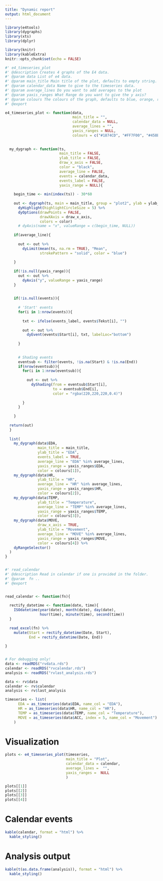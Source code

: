 ```yaml
---
title: "Dynamic report"
output: html_document
---
```

  
```r
library(e4tools)
library(dygraphs)
library(xts)
library(dplyr)

library(knitr)
library(kableExtra)
knitr::opts_chunk$set(echo = FALSE)
```
  
```r
#' e4_timeseries_plot
#' @description Creates 4 graphs of the E4 data.
#' @param data List of e4 data.
#' @param main_title Main title of the plot, defaults to empty string.
#' @param calendar_data Name to give to the timeseries data.
#' @param average_lines Do you want to add averages to the plot
#' @param yaxis_ranges What Range do you want to give the y axis?
#' @param colours The colours of the graph, defaults to blue, orange, red, green
#' @export

e4_timeseries_plot <- function(data, 
                               main_title = "",
                               calendar_data = NULL,
                               average_lines = "",
                               yaxis_ranges = NULL,
                               colours = c("#1874CD", "#FF7F00", "#458B00", "#68228B")){
  
  
  my_dygraph <- function(ts, 
                         main_title = FALSE, 
                         ylab_title = FALSE, 
                         draw_x_axis = FALSE, 
                         color = "black",
                         average_line = FALSE,
                         events = calendar_data,
                         events_label = FALSE,
                         yaxis_range = NULL){
    
    begin_time <- min(index(ts)) - 30*60
    
    out <- dygraph(ts, main = main_title, group = "plot2", ylab = ylab_title, height = 150, width = 900) %>%   
      dyHighlight(highlightCircleSize = 5) %>%
      dyOptions(drawPoints = FALSE, 
                drawXAxis = draw_x_axis,
                colors = color)
      # dyAxis(name = "x", valueRange = c(begin_time, NULL))
    
    if(average_line){
      
      out <- out %>%
        dyLimit(mean(ts, na.rm = TRUE), "Mean",
                strokePattern = "solid", color = "blue")
      
    }
    
    if(!is.null(yaxis_range)){
      out <- out %>%
        dyAxis("y", valueRange = yaxis_range)
    }
    
    
    if(!is.null(events)){
      
      # 'Start' events
      for(i in 1:nrow(events)){
        
        txt <- ifelse(events_label, events$Tekst[i], "")
        
        out <- out %>%
          dyEvent(events$Start[i], txt, labelLoc="bottom")
        
      }
      
      
      # Shading events
      eventsub <- filter(events, !is.na(Start) & !is.na(End))
      if(nrow(eventsub)){
        for(i in 1:nrow(eventsub)){
          
          out <- out %>%
            dyShading(from = eventsub$Start[i],
                      to = eventsub$End[i],
                      color = "rgba(220,220,220,0.4)")
          
        }
      }
      
    }
    
  return(out)
  }
  
  list(
    my_dygraph(data$EDA, 
               main_title = main_title, 
               ylab_title = "EDA", 
               events_label = TRUE,
               average_line = "EDA" %in% average_lines,
               yaxis_range = yaxis_ranges$EDA,
               color = colours[1]),
    my_dygraph(data$HR, 
               ylab_title = "HR", 
               average_line = "HR" %in% average_lines,
               yaxis_range = yaxis_ranges$HR,
               color = colours[2]),
    my_dygraph(data$TEMP, 
               ylab_title = "Temperature", 
               average_line = "TEMP" %in% average_lines,
               yaxis_range = yaxis_ranges$TEMP,
               color = colours[3]),
    my_dygraph(data$MOVE, 
               draw_x_axis = TRUE, 
               ylab_title = "Movement", 
               average_line = "MOVE" %in% average_lines,
               yaxis_range = yaxis_ranges$MOVE,
               color = colours[4]) %>%
    dyRangeSelector()
  )
}


#' read_calendar
#' @description Read in calendar if one is provided in the folder.
#' @param  fn ..
#' @export


read_calendar <- function(fn){
  
  rectify_datetime <- function(date, time){
    ISOdatetime(year(date), month(date), day(date), 
                hour(time), minute(time), second(time))  
  }
  
  read_excel(fn) %>%
    mutate(Start = rectify_datetime(Date, Start),
           End = rectify_datetime(Date, End))
  
}



```
  
  
```r
# For debugging only!
data <- readRDS("rvdata.rds")
calendar <- readRDS("rvcalendar.rds")
analysis <- readRDS("rvlast_analysis.rds")
```
  
  
```r
data <- rv$data
calendar <- rv$calendar
analysis <- rv$last_analysis
```

```r
timeseries <- list(
      EDA = as_timeseries(data$EDA, name_col = "EDA"),
      HR = as_timeseries(data$HR, name_col = "HR"),
      TEMP = as_timeseries(data$TEMP, name_col = "Temperature"),
      MOVE = as_timeseries(data$ACC, index = 5, name_col = "Movement")
    )
```



# Visualization

```r
plots <- e4_timeseries_plot(timeseries,
                            main_title = "Plot",
                            calendar_data = calendar,
                            average_lines =  "",
                            yaxis_ranges =  NULL
                            )

plots[[1]]
plots[[2]]
plots[[3]]
plots[[4]]

```

# Calendar events

```r

kable(calendar, format = "html") %>%
  kable_styling()

```


# Analysis output

```r

kable(t(as.data.frame(analysis)), format = "html") %>%
  kable_styling()

```

